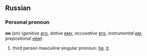 ==Russian==
===Personal pronoun===
'''он''' (on) (''genitive'' [[его]], ''dative'' [[ему]], ''accusative'' [[его]], ''instrumental'' [[им]], ''prepositonal'' [[нём]])

# third person masculine singular pronoun: [[he]], [[it]].